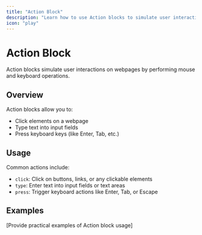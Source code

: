```yaml
---
title: "Action Block"
description: "Learn how to use Action blocks to simulate user interactions on webpages"
icon: "play"
---
```


# Action Block

Action blocks simulate user interactions on webpages by performing mouse and keyboard operations.

## Overview

Action blocks allow you to:

- Click elements on a webpage
- Type text into input fields
- Press keyboard keys (like Enter, Tab, etc.)

## Usage

Common actions include:

- `click`: Click on buttons, links, or any clickable elements
- `type`: Enter text into input fields or text areas
- `press`: Trigger keyboard actions like Enter, Tab, or Escape

## Examples

[Provide practical examples of Action block usage]
